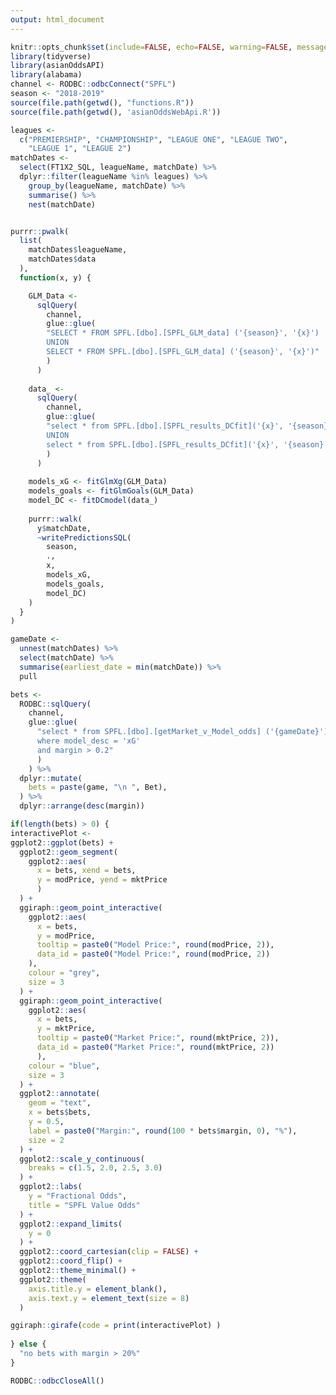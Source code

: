 ```yaml
---
output: html_document
---
```


```r
knitr::opts_chunk$set(include=FALSE, echo=FALSE, warning=FALSE, message=FALSE)
library(tidyverse)
library(asianOddsAPI)
library(alabama)
channel <- RODBC::odbcConnect("SPFL")
season <- "2018-2019"
source(file.path(getwd(), "functions.R"))
source(file.path(getwd(), 'asianOddsWebApi.R'))
```

```r
leagues <- 
  c("PREMIERSHIP", "CHAMPIONSHIP", "LEAGUE ONE", "LEAGUE TWO",
    "LEAGUE 1", "LEAGUE 2")
matchDates <-
  select(FT1X2_SQL, leagueName, matchDate) %>% 
  dplyr::filter(leagueName %in% leagues) %>% 
    group_by(leagueName, matchDate) %>% 
    summarise() %>% 
    nest(matchDate)


purrr::pwalk(
  list(
    matchDates$leagueName,
    matchDates$data
  ),
  function(x, y) {

    GLM_Data <- 
      sqlQuery(
        channel, 
        glue::glue(
        "SELECT * FROM SPFL.[dbo].[SPFL_GLM_data] ('{season}', '{x}') 
        UNION 
        SELECT * FROM SPFL.[dbo].[SPFL_GLM_data] ('{season}', '{x}')"
        )
      )
    
    data_ <- 
      sqlQuery(
        channel,
        glue::glue(
        "select * from SPFL.[dbo].[SPFL_results_DCfit]('{x}', '{season}') 
        UNION
        select * from SPFL.[dbo].[SPFL_results_DCfit]('{x}', '{season}')"
        )
      )
    
    models_xG <- fitGlmXg(GLM_Data)
    models_goals <- fitGlmGoals(GLM_Data)
    model_DC <- fitDCmodel(data_)
    
    purrr::walk(
      y$matchDate,
      ~writePredictionsSQL(
        season,
        ., 
        x, 
        models_xG, 
        models_goals, 
        model_DC)
    )
  }
)
```



```r
gameDate <-  
  unnest(matchDates) %>% 
  select(matchDate) %>% 
  summarise(earliest_date = min(matchDate)) %>%  
  pull

bets <- 
  RODBC::sqlQuery(
    channel, 
    glue::glue(
      "select * from SPFL.[dbo].[getMarket_v_Model_odds] ('{gameDate}') 
      where model_desc = 'xG' 
      and margin > 0.2"
      )
    ) %>% 
  dplyr::mutate(
    bets = paste(game, "\n ", Bet),
  ) %>% 
  dplyr::arrange(desc(margin))
```


```r
if(length(bets) > 0) {
interactivePlot <-
ggplot2::ggplot(bets) +
  ggplot2::geom_segment(
    ggplot2::aes(
      x = bets, xend = bets,
      y = modPrice, yend = mktPrice
      )
  ) +
  ggiraph::geom_point_interactive( 
    ggplot2::aes(
      x = bets,
      y = modPrice,
      tooltip = paste0("Model Price:", round(modPrice, 2)), 
      data_id = paste0("Model Price:", round(modPrice, 2))
    ), 
    colour = "grey",
    size = 3
  ) +
  ggiraph::geom_point_interactive( 
    ggplot2::aes(
      x = bets,
      y = mktPrice,
      tooltip = paste0("Market Price:", round(mktPrice, 2)), 
      data_id = paste0("Market Price:", round(mktPrice, 2))
      ), 
    colour = "blue",
    size = 3
  ) +
  ggplot2::annotate(
    geom = "text",
    x = bets$bets,
    y = 0.5,
    label = paste0("Margin:", round(100 * bets$margin, 0), "%"),
    size = 2
  ) +
  ggplot2::scale_y_continuous(
    breaks = c(1.5, 2.0, 2.5, 3.0)
  ) +
  ggplot2::labs(
    y = "Fractional Odds",
    title = "SPFL Value Odds"
  ) +
  ggplot2::expand_limits(
    y = 0
  ) + 
  ggplot2::coord_cartesian(clip = FALSE) +
  ggplot2::coord_flip() +
  ggplot2::theme_minimal() +
  ggplot2::theme(
    axis.title.y = element_blank(),
    axis.text.y = element_text(size = 8)
  )

ggiraph::girafe(code = print(interactivePlot) )
  
} else {
  "no bets with margin > 20%"
}
```


```r
RODBC::odbcCloseAll()
```


